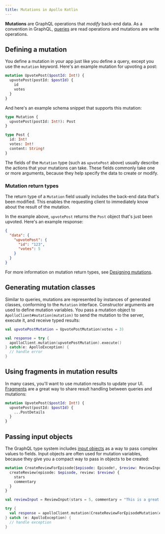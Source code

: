 ```yaml
---
title: Mutations in Apollo Kotlin
---
```


**Mutations** are GraphQL operations that _modify_ back-end data. As a convention in GraphQL, [queries](./queries/) are read operations and mutations are write operations.

## Defining a mutation

You define a mutation in your app just like you define a query, except you use the `mutation` keyword. Here's an example mutation for upvoting a post:

```graphql title="UpvotePost.graphql"
mutation UpvotePost($postId: Int!) {
  upvotePost(postId: $postId) {
    id
    votes
  }
}
```

And here's an example schema snippet that supports this mutation:

```graphql title="schema.graphql"
type Mutation {
  upvotePost(postId: Int!): Post
}

type Post {
  id: Int!
  votes: Int!
  content: String!
}
```

The fields of the `Mutation` type (such as `upvotePost` above) usually describe the actions that your mutations can take. These fields commonly take one or more arguments, because they help specify the data to create or modify.

### Mutation return types

The return type of a `Mutation` field usually includes the back-end data that's been modified. This enables the requesting client to immediately know about the result of the mutation.

In the example above, `upvotePost` returns the `Post` object that's just been upvoted. Here's an example response:

```json
{
  "data": {
    "upvotePost": {
      "id": "123",
      "votes": 5
    }
  }
}
```

For more information on mutation return types, see [Designing mutations](https://www.apollographql.com/docs/apollo-server/schema/schema/#designing-mutations).


## Generating mutation classes

Similar to queries, mutations are represented by instances of generated classes, conforming to the `Mutation` interface.
Constructor arguments are used to define mutation variables. You pass a mutation object
to `ApolloClient#mutation(mutation)` to send the mutation to the server, execute it, and receive typed results:

<MultiCodeBlock>

```kotlin
val upvotePostMutation = UpvotePostMutation(votes = 3)

val response = try {
  apolloClient.mutation(upvotePostMutation).execute()
} catch(e: ApolloException) {
  // handle error
}
```

</MultiCodeBlock>

## Using fragments in mutation results

In many cases, you'll want to use mutation results to update your UI. [Fragments](./named-fragments) are a great way to share result handling between queries and mutations:

```graphql
mutation UpvotePost($postId: Int!) {
  upvotePost(postId: $postId) {
    ...PostDetails
  }
}
```

## Passing input objects

The GraphQL type system includes [input objects](http://graphql.org/learn/schema/#input-types) as a way to pass complex values to fields. Input objects are often used for mutation variables, because they give you a compact way to pass in objects to be created:

```graphql
mutation CreateReviewForEpisode($episode: Episode!, $review: ReviewInput!) {
  createReview(episode: $episode, review: $review) {
    stars
    commentary
  }
}
```

<MultiCodeBlock>

```kotlin
val reviewInput = ReviewInput(stars = 5, commentary = "This is a great movie!")

try {
  val response = apolloClient.mutation(CreateReviewForEpisodeMutation(episode = Episode.NEWHOPE, review = reviewInput)).execute()
} catch (e: ApolloException) {
  // handle exception
}
```

</MultiCodeBlock>

